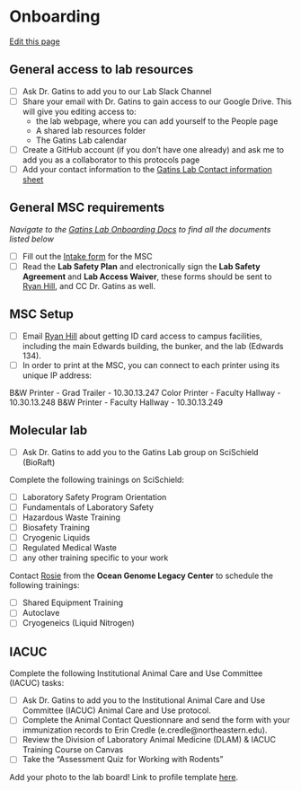 # Onboarding
[Edit this page](https://github.com/remygatins/GatinsLabProtocols/edit/main/welcome_onboarding.qmd)

## General access to lab resources
- [ ] Ask Dr. Gatins to add you to our Lab Slack Channel
- [ ] Share your email with Dr. Gatins to gain access to our Google Drive. This will give you editing access to:
    - the lab webpage, where you can add yourself to the People page
    - A shared lab resources folder
    - The Gatins Lab calendar
- [ ] Create a GitHub account (if you don't have one already) and ask me to add you as a collaborator to this protocols page
- [ ] Add your contact information to the [Gatins Lab Contact information sheet](https://docs.google.com/spreadsheets/d/1F0nNCh9XOA6ftbaqpWzlNunnv5DYv7lUeQRbHXoanlk/edit#gid=0) 

## General MSC requirements
*Navigate to the [Gatins Lab Onboarding Docs](https://drive.google.com/drive/u/0/folders/1RO_sHPwa3eDx0-oPS0HqBablwW_Gx5R4) to find all the documents listed below*  

- [ ] Fill out the [Intake form](https://docs.google.com/forms/d/e/1FAIpQLSeRMAg-o4vpdjGcVK-HBbFxNBGn3mARwnBbX9F4UOrTeDf9nQ/viewform) for the MSC
- [ ] Read the **Lab Safety Plan** and electronically sign the **Lab Safety Agreement** and **Lab Access Waiver**, these forms should be sent to [Ryan Hill](mailto:r.hill@northeastern.edu), and CC Dr. Gatins as well.

## MSC Setup
- [ ] Email [Ryan Hill](mailto:r.hill@northeastern.edu) about getting ID card access to campus facilities, including the main Edwards building, the bunker, and the lab (Edwards 134).
- [ ] In order to print at the MSC, you can connect to each printer using its unique IP address:

B&W Printer - Grad Trailer - 10.30.13.247
Color Printer - Faculty Hallway - 10.30.13.248
B&W Printer - Faculty Hallway - 10.30.13.249


## Molecular lab
- [ ] Ask Dr. Gatins to add you to the Gatins Lab group on SciSchield (BioRaft)

Complete the following trainings on SciSchield:  

- [ ] Laboratory Safety Program Orientation
- [ ] Fundamentals of Laboratory Safety
- [ ] Hazardous Waste Training
- [ ] Biosafety Training
- [ ] Cryogenic Liquids
- [ ] Regulated Medical Waste
- [ ] any other training specific to your work

Contact [Rosie](mailto:r.falco@northeastern.edu) from the **Ocean Genome Legacy Center** to schedule the following trainings:  

- [ ] Shared Equipment Training
- [ ] Autoclave
- [ ] Cryogeneics (Liquid Nitrogen)

## IACUC
Complete the following Institutional Animal Care and Use Committee (IACUC) tasks:

- [ ] Ask Dr. Gatins to add you to the Institutional Animal Care and Use Committee (IACUC) Animal Care and Use protocol. 
- [ ] Complete the Animal Contact Questionnare and send the form with your immunization records to Erin Credle (e.credle@northeastern.edu).
- [ ] Review the Division of Laboratory Animal Medicine (DLAM) & IACUC Training Course on Canvas
- [ ] Take the "Assessment Quiz for Working with Rodents"

Add your photo to the lab board! Link to profile template [here](https://www.canva.com/design/DAF6ukfdlcA/64Soj04BBS37ls7ZPvtQlA/view?utm_content=DAF6ukfdlcA&utm_campaign=designshare&utm_medium=link&utm_source=publishsharelink&mode=preview).



